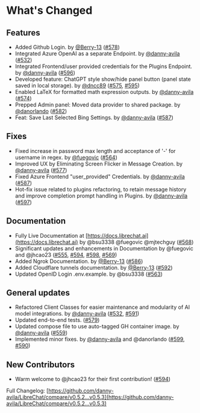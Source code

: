 # What's Changed

## Features

- Added Github Login. by [@Berry-13](https://github.com/Berry-13) ([#578](https://github.com/danny-avila/LibreChat/pull/578))
- Integrated Azure OpenAI as a separate Endpoint. by [@danny-avila](https://github.com/danny-avila) ([#532](https://github.com/danny-avila/LibreChat/pull/532))
- Integrated Frontend/user provided credentials for the Plugins Endpoint. by [@danny-avila](https://github.com/danny-avila) ([#596](https://github.com/danny-avila/LibreChat/pull/596))
- Developed feature: ChatGPT style show/hide panel button (panel state saved in local storage). by [@dncc89](https://github.com/dncc89) ([#575](https://github.com/danny-avila/LibreChat/pull/575), [#595](https://github.com/danny-avila/LibreChat/pull/595))
- Enabled LaTeX for formatted math expression outputs. by [@danny-avila](https://github.com/danny-avila) ([#574](https://github.com/danny-avila/LibreChat/pull/574))
- Prepped Admin panel: Moved data provider to shared package. by [@danorlando](https://github.com/danorlando) ([#582](https://github.com/danny-avila/LibreChat/pull/582))
- Feat: Save Last Selected Bing Settings. by [@danny-avila](https://github.com/danny-avila) ([#587](https://github.com/danny-avila/LibreChat/pull/587))

## Fixes

- Fixed increase in password max length and acceptance of '-' for username in regex. by [@fuegovic](https://github.com/fuegovic) ([#564](https://github.com/danny-avila/LibreChat/pull/564))
- Improved UX by Eliminating Screen Flicker in Message Creation. by [@danny-avila](https://github.com/danny-avila) ([#577](https://github.com/danny-avila/LibreChat/pull/577))
- Fixed Azure Frontend "user_provided" Credentials. by [@danny-avila](https://github.com/danny-avila) ([#587](https://github.com/danny-avila/LibreChat/pull/587))
- Hot-fix issue related to plugins refactoring, to retain message history and improve completion prompt handling in Plugins. by [@danny-avila](https://github.com/danny-avila) ([#597](https://github.com/danny-avila/LibreChat/pull/597))

## Documentation

- Fully Live Documentation at [https://docs.librechat.ai](https://docs.librechat.ai) by @bsu3338 @fuegovic @mjtechguy ([#568](https://github.com/danny-avila/LibreChat/pull/568))
- Significant updates and enhancements in Documentation by @fuegovic and @jhcao23 ([#555](https://github.com/danny-avila/LibreChat/pull/555), [#594](https://github.com/danny-avila/LibreChat/pull/594), [#598](https://github.com/danny-avila/LibreChat/pull/598), [#569](https://github.com/danny-avila/LibreChat/pull/569))
- Added Ngrok Documentation. by [@Berry-13](https://github.com/Berry-13) ([#586](https://github.com/danny-avila/LibreChat/pull/586))
- Added Cloudflare tunnels documentation. by [@Berry-13](https://github.com/Berry-13) ([#592](https://github.com/danny-avila/LibreChat/pull/592))
- Updated OpenID Login .env.example. by @bsu3338 ([#563](https://github.com/danny-avila/LibreChat/pull/563))

## General updates

- Refactored Client Classes for easier maintenance and modularity of AI model integrations. by [@danny-avila](https://github.com/danny-avila) ([#532](https://github.com/danny-avila/LibreChat/pull/532), [#591](https://github.com/danny-avila/LibreChat/pull/591))
- Updated end-to-end tests. ([#579](https://github.com/danny-avila/LibreChat/pull/579))
- Updated compose file to use auto-tagged GH container image. by [@danny-avila](https://github.com/danny-avila) ([#559](https://github.com/danny-avila/LibreChat/pull/559))
- Implemented minor fixes. by [@danny-avila](https://github.com/danny-avila) and @danorlando ([#599](https://github.com/danny-avila/LibreChat/pull/599), [#590](https://github.com/danny-avila/LibreChat/pull/590))

## New Contributors

- Warm welcome to @jhcao23 for their first contribution! ([#594](https://github.com/danny-avila/LibreChat/pull/594))

Full Changelog: [https://github.com/danny-avila/LibreChat/compare/v0.5.2...v0.5.3](https://github.com/danny-avila/LibreChat/compare/v0.5.2...v0.5.3)
